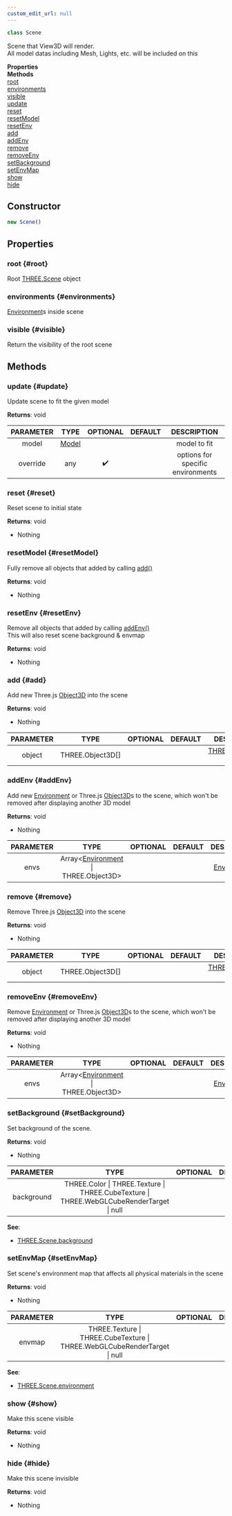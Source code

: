 ```yaml
---
custom_edit_url: null
---
```


```ts
class Scene
```
Scene that View3D will render.<br />All model datas including Mesh, Lights, etc. will be included on this

<div className="container">
  <div className="row mb-2"><div className="col col--6"><strong>Properties</strong></div><div className="col col--6"><strong>Methods</strong></div></div>
  <div className="row"><div className="col col--6"><a href="#root">root</a><br/><a href="#environments">environments</a><br/><a href="#visible">visible</a></div><div className="col col--6"><a href="#update">update</a><br/><a href="#reset">reset</a><br/><a href="#resetModel">resetModel</a><br/><a href="#resetEnv">resetEnv</a><br/><a href="#add">add</a><br/><a href="#addEnv">addEnv</a><br/><a href="#remove">remove</a><br/><a href="#removeEnv">removeEnv</a><br/><a href="#setBackground">setBackground</a><br/><a href="#setEnvMap">setEnvMap</a><br/><a href="#show">show</a><br/><a href="#hide">hide</a></div></div>
</div>

## Constructor
```ts
new Scene()
```

## Properties

### root {#root}

<div className="bulma-tags">

</div>

Root [THREE.Scene](https://threejs#org/docs/#api/en/scenes/Scene) object

### environments {#environments}

<div className="bulma-tags">

</div>

[Environment](Environment)s inside scene

### visible {#visible}

<div className="bulma-tags">

</div>

Return the visibility of the root scene

## Methods

### update {#update}

<div className="bulma-tags">

</div>

Update scene to fit the given model

**Returns**: void

|PARAMETER|TYPE|OPTIONAL|DEFAULT|DESCRIPTION|
|:---:|:---:|:---:|:---:|:---:|
|model|[Model](Model)|||model to fit|
|override|any|✔️||options for specific environments|

### reset {#reset}

<div className="bulma-tags">

</div>

Reset scene to initial state

**Returns**: void
- Nothing

### resetModel {#resetModel}

<div className="bulma-tags">

</div>

Fully remove all objects that added by calling [add()](Scene#add)

**Returns**: void
- Nothing

### resetEnv {#resetEnv}

<div className="bulma-tags">

</div>

Remove all objects that added by calling [addEnv()](Scene#addEnv)<br />This will also reset scene background & envmap

**Returns**: void
- Nothing

### add {#add}

<div className="bulma-tags">

</div>

Add new Three.js [Object3D](https://threejs#org/docs/#api/en/core/Object3D) into the scene

**Returns**: void
- Nothing

|PARAMETER|TYPE|OPTIONAL|DEFAULT|DESCRIPTION|
|:---:|:---:|:---:|:---:|:---:|
|object|THREE.Object3D[]|||[THREE.Object3D](https://threejs#org/docs/#api/en/core/Object3D)s to add|

### addEnv {#addEnv}

<div className="bulma-tags">

</div>

Add new [Environment](Environment) or Three.js [Object3D](https://threejs#org/docs/#api/en/core/Object3D)s to the scene, which won't be removed after displaying another 3D model

**Returns**: void
- Nothing

|PARAMETER|TYPE|OPTIONAL|DEFAULT|DESCRIPTION|
|:---:|:---:|:---:|:---:|:---:|
|envs|Array&lt;[Environment](Environment) \| THREE.Object3D&gt;|||[Environment](Environment) | [THREE.Object3D](https://threejs#org/docs/#api/en/core/Object3D)s to add|

### remove {#remove}

<div className="bulma-tags">

</div>

Remove Three.js [Object3D](https://threejs#org/docs/#api/en/core/Object3D) into the scene

**Returns**: void
- Nothing

|PARAMETER|TYPE|OPTIONAL|DEFAULT|DESCRIPTION|
|:---:|:---:|:---:|:---:|:---:|
|object|THREE.Object3D[]|||[THREE.Object3D](https://threejs#org/docs/#api/en/core/Object3D)s to add|

### removeEnv {#removeEnv}

<div className="bulma-tags">

</div>

Remove [Environment](Environment) or Three.js [Object3D](https://threejs#org/docs/#api/en/core/Object3D)s to the scene, which won't be removed after displaying another 3D model

**Returns**: void
- Nothing

|PARAMETER|TYPE|OPTIONAL|DEFAULT|DESCRIPTION|
|:---:|:---:|:---:|:---:|:---:|
|envs|Array&lt;[Environment](Environment) \| THREE.Object3D&gt;|||[Environment](Environment) | [THREE.Object3D](https://threejs#org/docs/#api/en/core/Object3D)s to add|

### setBackground {#setBackground}

<div className="bulma-tags">

</div>

Set background of the scene.

**Returns**: void
- Nothing

|PARAMETER|TYPE|OPTIONAL|DEFAULT|DESCRIPTION|
|:---:|:---:|:---:|:---:|:---:|
|background|THREE.Color \| THREE.Texture \| THREE.CubeTexture \| THREE.WebGLCubeRenderTarget \| null|||A texture to set as background|

**See**:
- [THREE.Scene.background](https://threejs#org/docs/#api/en/scenes/Scene#background)

### setEnvMap {#setEnvMap}

<div className="bulma-tags">

</div>

Set scene's environment map that affects all physical materials in the scene

**Returns**: void
- Nothing

|PARAMETER|TYPE|OPTIONAL|DEFAULT|DESCRIPTION|
|:---:|:---:|:---:|:---:|:---:|
|envmap|THREE.Texture \| THREE.CubeTexture \| THREE.WebGLCubeRenderTarget \| null|||A texture to set as environment map|

**See**:
- [THREE.Scene.environment](https://threejs#org/docs/#api/en/scenes/Scene#environment)

### show {#show}

<div className="bulma-tags">

</div>

Make this scene visible

**Returns**: void
- Nothing

### hide {#hide}

<div className="bulma-tags">

</div>

Make this scene invisible

**Returns**: void
- Nothing

